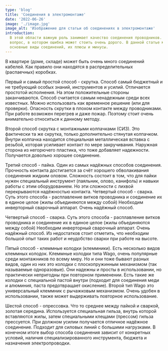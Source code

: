 ```yaml
---
type: 'blog'
title: 'Соединения в электромонтаже'
date: '2022-06-26'
image: './image.jpg'
image_alt: 'Изображение для статьи об соединениях в электромонтаже'
introduction:
  В этой области важную роль занимает качество соединения проводников. Это тот
  вопрос, в котором ошибка может стоить очень дорого. В данной статье мы укажем
  основные виды соединений, их плюсы и минусы.
---
```


<p class="article__content">
  В квартире (доме, складе) может быть очень много соединений кабелей. Как
  правило они находятся в распределительных (распаечных) коробках.
</p>
<p class="article__content">
  Первый и самый простой способ - скрутка. Способ самый бюджетный и не требующий
  особых знаний, инструментов и усилий. Отличается простотой исполнения. На этом
  положительные стороны заканчиваются. Способ считается самым ненадежным среди
  всех известных. Можно использовать как временное решение (или для проверки).
  Опасность скрутки в плохом контакте между проводниками. При работе возможен
  перегрев и даже пожар. Поэтому стоит очень внимательно относиться к данному
  методу.
</p>
<p class="article__content">
  Второй способ скрутка с монтажными колпачками (СИЗ). Это фактически та же
  скрутка, только дополнительно стянутая колпачком. Внутри колпачка находится
  специальная металлическая вставка с резьбой, которая усиливает контакт по мере
  закручивания. Наружная сторона из негорючего пластика, что тоже добавляет
  надежности. Получается довольно хорошее соединение.
</p>
<p class="article__content">
  Третий способ - пайка. Один из самых надёжных способов соединения. Прочность
  контакта достигается за счёт хорошего обволакивания соединения жидким оловом.
  Сложность состоит в том, что для пайки нужен специальный инструмент (паяльник,
  олово, канифоль) и навыки работы с этим оборудованием. Но эти сложности с
  лихвой перекрываются надёжностью контакта. Четвертый способ - сварка. Суть
  этого способа - расплавление витков проводника и соединение их в единое целое
  (жилы объединяются между собой) Необходим инверторный сварочный аппарат. Очень
  надёжный способ.
</p>

<p class="article__content">
  Четвертый способ - сварка. Суть этого способа - расплавление витков проводника
  и соединение их в единое целое (жилы объединяются между собой) Необходим
  инверторный сварочный аппарат. Очень надёжный способ. Из недостатков стоит
  отметить, что необходим большой опыт таких работ и неудобство сварки при
  работе на высоте.
</p>

<p class="article__content">
  Пятый способ - клеммные колодки (клеммники). Есть несколько видов клеммных
  колодок. Клеммные колодки типа Wago, очень популярные среди монтажников по
  всему миру. Но и они тоже бывают разных видов, один из них это колодки с
  плоскопружинным механизмом (так называемые одноразовые). Они надежны и просты
  в использовании, но практически непригодны при повторном применении. Есть
  такие же колодки с специальной пастой внутри (подходит для соединения меди и
  алюминия, паста предотвращает окисление). Второй тип Wago это универсальный
  клеммник с рычажковым механизмом. Очень удобен в использовании, также может
  выдерживать повторное использование.
</p>

<p class="article__content">
  Шестой способ - опрессовка. Что то среднее между пайкой и сваркой, золотая
  середина. Используется специальная гильза, внутрь которой вставляются жилы,
  затем специальными клещами (прессом) гильза прессуется. При должном усилии
  получается отличное надёжное соединение. Подходит для силовых линий с большими
  нагрузками. В конечном итоге выбор способа соединения зависит от конкретных
  условий, наличия специализированного инструмента, бюджета и назначения
  электропроводки.
</p>
